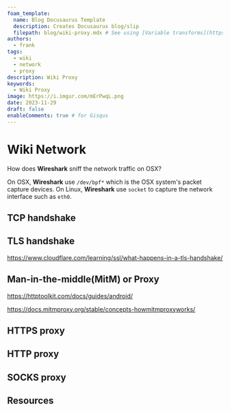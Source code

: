 ```yaml
---
foam_template:
  name: Blog Docusaurus Template
  description: Creates Docusaurus blog/slip
  filepath: blog/wiki-proxy.mdx # See using [Variable transforms](https://code.visualstudio.com/docs/editor/userdefinedsnippets#_variable-transforms )
authors:
  - frank
tags:
  - wiki
  - network
  - proxy
description: Wiki Proxy
keywords:
  - Wiki Proxy
image: https://i.imgur.com/mErPwqL.png
date: 2023-11-29
draft: false
enableComments: true # for Gisqus
---
```


# Wiki Network

How does **Wireshark** sniff the network traffic on OSX?

On OSX, **Wireshark** use `/dev/bpf*` which is the OSX system's packet capture devices.
On Linux, **Wireshark** use `socket` to capture the network interface such as `eth0`.

## TCP handshake

## TLS handshake

https://www.cloudflare.com/learning/ssl/what-happens-in-a-tls-handshake/

<!--truncate-->

## Man-in-the-middle(MitM) or Proxy

https://httptoolkit.com/docs/guides/android/

https://docs.mitmproxy.org/stable/concepts-howmitmproxyworks/

## HTTPS proxy

## HTTP proxy

## SOCKS proxy

## Resources
